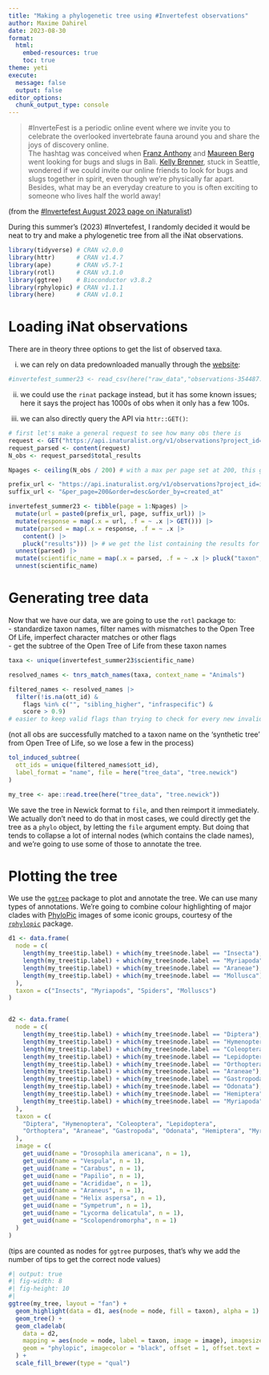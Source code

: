 ```yaml
---
title: "Making a phylogenetic tree using #Invertefest observations"
author: Maxime Dahirel
date: 2023-08-30
format: 
  html: 
    embed-resources: true
    toc: true
theme: yeti
execute:
  message: false
  output: false
editor_options: 
  chunk_output_type: console
---
```


> #InverteFest is a periodic online event where we invite you to celebrate the overlooked invertebrate fauna around you and share the joys of discovery online. <br/>The hashtag was conceived when [Franz Anthony](https://franzanth.com/) and [Maureen Berg](https://maureenbug.github.io/) went looking for bugs and slugs in Bali. [Kelly Brenner](https://www.metrofieldguide.com/), stuck in Seattle, wondered if we could invite our online friends to look for bugs and slugs together in spirit, even though we’re physically far apart. Besides, what may be an everyday creature to you is often exciting to someone who lives half the world away!

(from the [\#Invertefest August 2023 page on iNaturalist](https://www.inaturalist.org/projects/invertefest-august-2023))

During this summer's (2023) \#Invertefest, I randomly decided it would be neat to try and make a phylogenetic tree from all the iNat observations.

```r
library(tidyverse) # CRAN v2.0.0
library(httr)      # CRAN v1.4.7
library(ape)       # CRAN v5.7-1
library(rotl)      # CRAN v3.1.0
library(ggtree)    # Bioconductor v3.8.2
library(rphylopic) # CRAN v1.1.1 
library(here)      # CRAN v1.0.1
```

# Loading iNat observations

There are in theory three options to get the list of observed taxa.

(i) we can rely on data predownloaded manually through the [website](https://www.inaturalist.org/observations/export?projects=invertefest-august-2023):

```r
#invertefest_summer23 <- read_csv(here("raw_data","observations-354487.csv"))
```

(ii) we could use the `rinat` package instead, but it has some known issues; here it says the project has 1000s of obs when it only has a few 100s.

(iii) we can also directly query the API via `httr::GET()`:

```r
# first let's make a general request to see how many obs there is
request <- GET("https://api.inaturalist.org/v1/observations?project_id=invertefest-august-2023")
request_parsed <- content(request)
N_obs <- request_parsed$total_results

Npages <- ceiling(N_obs / 200) # with a max per page set at 200, this gives the number of page requests we're gonna need

prefix_url <- "https://api.inaturalist.org/v1/observations?project_id=invertefest-august-2023&page="
suffix_url <- "&per_page=200&order=desc&order_by=created_at"

invertefest_summer23 <- tibble(page = 1:Npages) |>
  mutate(url = paste0(prefix_url, page, suffix_url)) |>
  mutate(response = map(.x = url, .f = ~ .x |> GET())) |>
  mutate(parsed = map(.x = response, .f = ~ .x |>
    content() |>
    pluck("results"))) |> # we get the list containing the results for each page
  unnest(parsed) |>
  mutate(scientific_name = map(.x = parsed, .f = ~ .x |> pluck("taxon", "name"))) |> # we extract the taxon name
  unnest(scientific_name)

```


# Generating tree data

Now that we have our data, we are going to use the `rotl` package to:  
- standardize taxon names, filter names with mismatches to the Open Tree Of Life, imperfect character matches or other flags  
- get the subtree of the Open Tree of Life from these taxon names  

```r
taxa <- unique(invertefest_summer23$scientific_name)

resolved_names <- tnrs_match_names(taxa, context_name = "Animals")

filtered_names <- resolved_names |>
  filter(!is.na(ott_id) &
    flags %in% c("", "sibling_higher", "infraspecific") &
    score > 0.9)
# easier to keep valid flags than trying to check for every new invalid flag that appears with update
```
(not all obs are successfully matched to a taxon name on the ‘synthetic tree’ from Open Tree of Life, so we lose a few in the process)

```r
tol_induced_subtree(
  ott_ids = unique(filtered_names$ott_id),
  label_format = "name", file = here("tree_data", "tree.newick")
)

my_tree <- ape::read.tree(here("tree_data", "tree.newick"))
```

We save the tree in Newick format to `file`, and then reimport it immediately. We actually don't need to do that in most cases, we could directly get the tree as a `phylo` object, by letting the `file` argument empty. But doing that tends to collapse a lot of internal nodes (which contains the clade names), and we're going to use some of those to annotate the tree.

# Plotting the tree

We use the [`ggtree`](https://github.com/YuLab-SMU/ggtree) package to plot and annotate the tree. We can use many types of annotations. We're going to combine colour highlighting of major clades with [PhyloPic](https://www.phylopic.org/) images of some iconic groups, courtesy of the [`rphylopic`](https://rphylopic.palaeoverse.org/) package.

```r
d1 <- data.frame(
  node = c(
    length(my_tree$tip.label) + which(my_tree$node.label == "Insecta"),
    length(my_tree$tip.label) + which(my_tree$node.label == "Myriapoda"),
    length(my_tree$tip.label) + which(my_tree$node.label == "Araneae"),
    length(my_tree$tip.label) + which(my_tree$node.label == "Mollusca")
  ),
  taxon = c("Insects", "Myriapods", "Spiders", "Molluscs")
)


d2 <- data.frame(
  node = c(
    length(my_tree$tip.label) + which(my_tree$node.label == "Diptera"),
    length(my_tree$tip.label) + which(my_tree$node.label == "Hymenoptera"),
    length(my_tree$tip.label) + which(my_tree$node.label == "Coleoptera"),
    length(my_tree$tip.label) + which(my_tree$node.label == "Lepidoptera"),
    length(my_tree$tip.label) + which(my_tree$node.label == "Orthoptera"),
    length(my_tree$tip.label) + which(my_tree$node.label == "Araneae"),
    length(my_tree$tip.label) + which(my_tree$node.label == "Gastropoda"),
    length(my_tree$tip.label) + which(my_tree$node.label == "Odonata"),
    length(my_tree$tip.label) + which(my_tree$node.label == "Hemiptera"),
    length(my_tree$tip.label) + which(my_tree$node.label == "Myriapoda")
  ),
  taxon = c(
    "Diptera", "Hymenoptera", "Coleoptera", "Lepidoptera",
    "Orthoptera", "Araneae", "Gastropoda", "Odonata", "Hemiptera", "Myriapoda"
  ),
  image = c(
    get_uuid(name = "Drosophila americana", n = 1),
    get_uuid(name = "Vespula", n = 1),
    get_uuid(name = "Carabus", n = 1),
    get_uuid(name = "Papilio", n = 1),
    get_uuid(name = "Acrididae", n = 1),
    get_uuid(name = "Araneus", n = 1),
    get_uuid(name = "Helix aspersa", n = 1),
    get_uuid(name = "Sympetrum", n = 1),
    get_uuid(name = "Lycorma delicatula", n = 1),
    get_uuid(name = "Scolopendromorpha", n = 1)
  )
)
```
(tips are counted as nodes for `ggtree` purposes, that's why we add the number of tips to get the correct node values)

```r
#| output: true
#| fig-width: 8
#| fig-height: 10
#| 
ggtree(my_tree, layout = "fan") +
  geom_highlight(data = d1, aes(node = node, fill = taxon), alpha = 1) +
  geom_tree() +
  geom_cladelab(
    data = d2,
    mapping = aes(node = node, label = taxon, image = image), imagesize = 0.1,
    geom = "phylopic", imagecolor = "black", offset = 1, offset.text = 10, alpha = 1
  ) +
  scale_fill_brewer(type = "qual")
```


